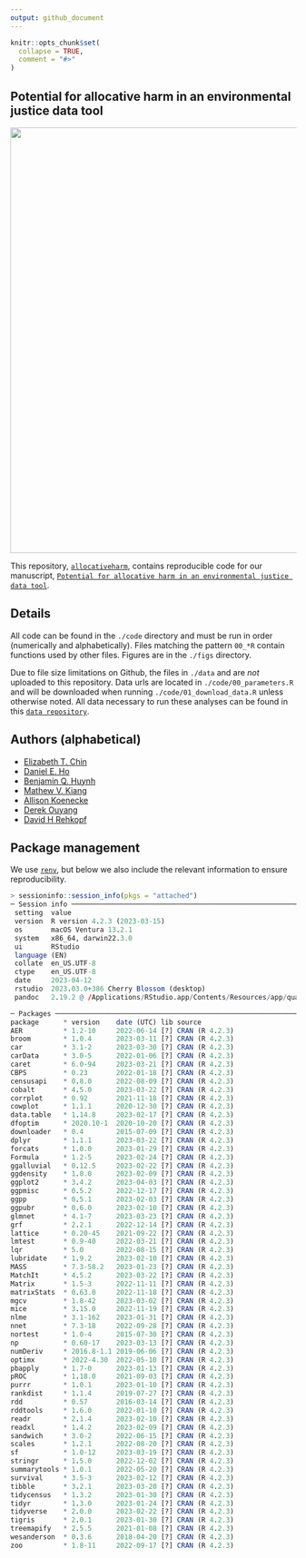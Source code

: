 ```yaml
---
output: github_document
---
```


<!-- README.md is generated from README.Rmd. Please edit that file -->

```r
knitr::opts_chunk$set(
  collapse = TRUE,
  comment = "#>"
)
```

## Potential for allocative harm in an environmental justice data tool


<img src="./figs/quantreg.png" width="750px" style="display: block; margin: auto;" />

This repository, [`allocativeharm`](https://github.com/etchin/allocativeharm), contains reproducible code for our manuscript, [`Potential for allocative harm in an environmental justice data tool`](http://arxiv.org/abs/2304.05603).

## Details

All code can be found in the `./code` directory and must be run in order (numerically and alphabetically). Files matching the pattern `00_*R` contain functions used by other files. Figures are in the `./figs` directory. 

Due to file size limitations on Github, the files in `./data` and are *not* uploaded to this repository. Data urls are located in `./code/00_parameters.R` and will be downloaded when running `./code/01_download_data.R` unless otherwise noted. All data necessary to run these analyses can be found in this [`data repository`](https://doi.org/10.7910/DVN/EVWNC2).

## Authors (alphabetical)
-   [Elizabeth T. Chin](https://etchin.github.io/)
-   [Daniel E. Ho](https://dho.stanford.edu/)
-   [Benjamin Q. Huynh](https://benhuynh.github.io/)
-   [Mathew V. Kiang](https://mathewkiang.com/)
-   [Allison Koenecke](https://koenecke.infosci.cornell.edu/)
-   [Derek Ouyang](https://derekouyang.com/)
-   [David H Rehkopf](https://profiles.stanford.edu/david-rehkopf)



## Package management

We use [`renv`](https://rstudio.github.io/renv/index.html), but below we also include the relevant information to ensure reproducibility.

```r
> sessioninfo::session_info(pkgs = "attached")
─ Session info ─────────────────────────────────────────────────────────────────────────────────────────────────────────────────────────────────────────────────────────────────────────────────────────────────────────────────────
 setting  value
 version  R version 4.2.3 (2023-03-15)
 os       macOS Ventura 13.2.1
 system   x86_64, darwin22.3.0
 ui       RStudio
 language (EN)
 collate  en_US.UTF-8
 ctype    en_US.UTF-8
 date     2023-04-12
 rstudio  2023.03.0+386 Cherry Blossom (desktop)
 pandoc   2.19.2 @ /Applications/RStudio.app/Contents/Resources/app/quarto/bin/tools/ (via rmarkdown)

─ Packages ─────────────────────────────────────────────────────────────────────────────────────────────────────────────────────────────────────────────────────────────────────────────────────────────────────────────────────────
package      * version    date (UTC) lib source
AER          * 1.2-10     2022-06-14 [?] CRAN (R 4.2.3)
broom        * 1.0.4      2023-03-11 [?] CRAN (R 4.2.3)
car          * 3.1-2      2023-03-30 [?] CRAN (R 4.2.3)
carData      * 3.0-5      2022-01-06 [?] CRAN (R 4.2.3)
caret        * 6.0-94     2023-03-21 [?] CRAN (R 4.2.3)
CBPS         * 0.23       2022-01-18 [?] CRAN (R 4.2.3)
censusapi    * 0.8.0      2022-08-09 [?] CRAN (R 4.2.3)
cobalt       * 4.5.0      2023-03-22 [?] CRAN (R 4.2.3)
corrplot     * 0.92       2021-11-18 [?] CRAN (R 4.2.3)
cowplot      * 1.1.1      2020-12-30 [?] CRAN (R 4.2.3)
data.table   * 1.14.8     2023-02-17 [?] CRAN (R 4.2.3)
dfoptim      * 2020.10-1  2020-10-20 [?] CRAN (R 4.2.3)
downloader   * 0.4        2015-07-09 [?] CRAN (R 4.2.3)
dplyr        * 1.1.1      2023-03-22 [?] CRAN (R 4.2.3)
forcats      * 1.0.0      2023-01-29 [?] CRAN (R 4.2.3)
Formula      * 1.2-5      2023-02-24 [?] CRAN (R 4.2.3)
ggalluvial   * 0.12.5     2023-02-22 [?] CRAN (R 4.2.3)
ggdensity    * 1.0.0      2023-02-09 [?] CRAN (R 4.2.3)
ggplot2      * 3.4.2      2023-04-03 [?] CRAN (R 4.2.3)
ggpmisc      * 0.5.2      2022-12-17 [?] CRAN (R 4.2.3)
ggpp         * 0.5.1      2023-02-03 [?] CRAN (R 4.2.3)
ggpubr       * 0.6.0      2023-02-10 [?] CRAN (R 4.2.3)
glmnet       * 4.1-7      2023-03-23 [?] CRAN (R 4.2.3)
grf          * 2.2.1      2022-12-14 [?] CRAN (R 4.2.3)
lattice      * 0.20-45    2021-09-22 [?] CRAN (R 4.2.3)
lmtest       * 0.9-40     2022-03-21 [?] CRAN (R 4.2.3)
lqr          * 5.0        2022-08-15 [?] CRAN (R 4.2.3)
lubridate    * 1.9.2      2023-02-10 [?] CRAN (R 4.2.3)
MASS         * 7.3-58.2   2023-01-23 [?] CRAN (R 4.2.3)
MatchIt      * 4.5.2      2023-03-22 [?] CRAN (R 4.2.3)
Matrix       * 1.5-3      2022-11-11 [?] CRAN (R 4.2.3)
matrixStats  * 0.63.0     2022-11-18 [?] CRAN (R 4.2.3)
mgcv         * 1.8-42     2023-03-02 [?] CRAN (R 4.2.3)
mice         * 3.15.0     2022-11-19 [?] CRAN (R 4.2.3)
nlme         * 3.1-162    2023-01-31 [?] CRAN (R 4.2.3)
nnet         * 7.3-18     2022-09-28 [?] CRAN (R 4.2.3)
nortest      * 1.0-4      2015-07-30 [?] CRAN (R 4.2.3)
np           * 0.60-17    2023-03-13 [?] CRAN (R 4.2.3)
numDeriv     * 2016.8-1.1 2019-06-06 [?] CRAN (R 4.2.3)
optimx       * 2022-4.30  2022-05-10 [?] CRAN (R 4.2.3)
pbapply      * 1.7-0      2023-01-13 [?] CRAN (R 4.2.3)
pROC         * 1.18.0     2021-09-03 [?] CRAN (R 4.2.3)
purrr        * 1.0.1      2023-01-10 [?] CRAN (R 4.2.3)
rankdist     * 1.1.4      2019-07-27 [?] CRAN (R 4.2.3)
rdd          * 0.57       2016-03-14 [?] CRAN (R 4.2.3)
rddtools     * 1.6.0      2022-01-10 [?] CRAN (R 4.2.3)
readr        * 2.1.4      2023-02-10 [?] CRAN (R 4.2.3)
readxl       * 1.4.2      2023-02-09 [?] CRAN (R 4.2.3)
sandwich     * 3.0-2      2022-06-15 [?] CRAN (R 4.2.3)
scales       * 1.2.1      2022-08-20 [?] CRAN (R 4.2.3)
sf           * 1.0-12     2023-03-19 [?] CRAN (R 4.2.3)
stringr      * 1.5.0      2022-12-02 [?] CRAN (R 4.2.3)
summarytools * 1.0.1      2022-05-20 [?] CRAN (R 4.2.3)
survival     * 3.5-3      2023-02-12 [?] CRAN (R 4.2.3)
tibble       * 3.2.1      2023-03-20 [?] CRAN (R 4.2.3)
tidycensus   * 1.3.2      2023-01-30 [?] CRAN (R 4.2.3)
tidyr        * 1.3.0      2023-01-24 [?] CRAN (R 4.2.3)
tidyverse    * 2.0.0      2023-02-22 [?] CRAN (R 4.2.3)
tigris       * 2.0.1      2023-01-30 [?] CRAN (R 4.2.3)
treemapify   * 2.5.5      2021-01-08 [?] CRAN (R 4.2.3)
wesanderson  * 0.3.6      2018-04-20 [?] CRAN (R 4.2.3)
zoo          * 1.8-11     2022-09-17 [?] CRAN (R 4.2.3)
```